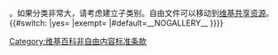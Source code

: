 {{cmbox
| type = notice
| text = 要將一個文件[[Wikipedia:頁面分類|分类]]於此，請将标签'''{{Tl|{{{1}}}}}'''添加於文件描述页面的底部。如果你不确定文件属于哪一类，参见<!--
-->{{#if:{{{2|}}}|[[{{{2}}}|适当的标签页]]|[[维基百科:文件版权标志|文件版权标志]]}}。如果分类非常大，请考虑建立子类别。自由文件可以移动到[[维基共享资源]]。{{#switch:{{{free|}}}
|yes=
|exempt=[[Category:维基百科非自由内容标准条款]]
|#default=__NOGALLERY__
}}}}<noinclude>
{{documentation}}
</noinclude>